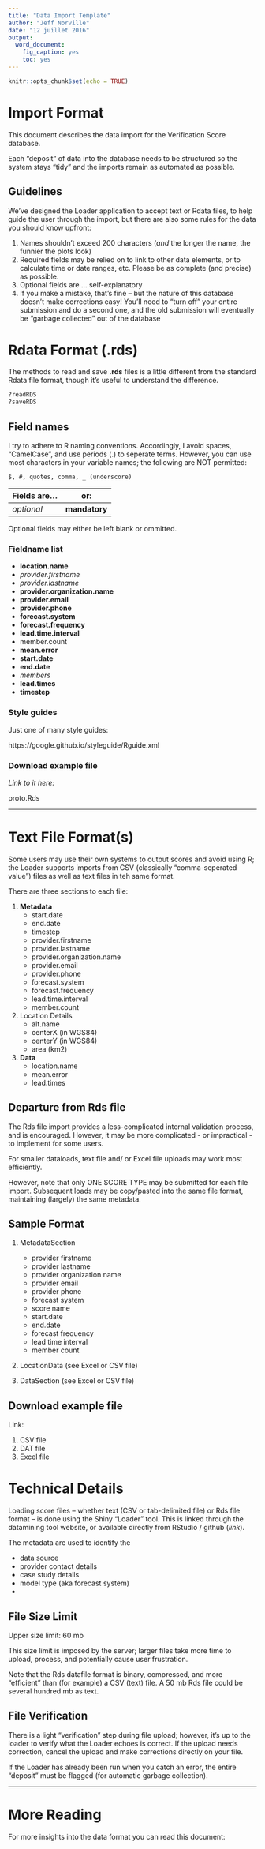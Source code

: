 ```yaml
---
title: "Data Import Template"
author: "Jeff Norville"
date: "12 juillet 2016"
output: 
  word_document: 
    fig_caption: yes
    toc: yes
---
```


```r
knitr::opts_chunk$set(echo = TRUE)
```

# Import Format

This document describes the data import for the Verification Score database.

Each "deposit" of data into the database needs to be structured so the system stays "tidy" and the imports remain as automated as possible.

## Guidelines

We've designed the Loader application to accept text or Rdata files, to help guide the user through the import, but there are also some rules for the data you should know upfront:

1. Names shouldn't exceed 200 characters (*and* the longer the name, the funnier the plots look)
2. Required fields may be relied on to link to other data elements, or to calculate time or date ranges, etc. Please be as complete (and precise) as possible.
3. Optional fields are ... self-explanatory
4. If you make a mistake, that's fine -- but the nature of this database doesn't make corrections easy! You'll need to "turn off" your entire submission and do a second one, and the old submission will eventually be "garbage collected" out of the database

# Rdata Format (.rds)

The methods to read and save **.rds** files is a little different from the standard Rdata file format, though it's useful to understand the difference.

```r
?readRDS
?saveRDS

```



## Field names

I try to adhere to R naming conventions. Accordingly, I avoid spaces, "CamelCase", and use periods (.) to seperate terms. However, you can use most characters in your variable names; the following are NOT permitted: 
```
$, #, quotes, comma, _ (underscore)
```

Fields are...  | or:
---------------|--------------
*optional*     | **mandatory**

Optional fields may either be left blank or ommitted.

### Fieldname list
*  **location.name**
*  *provider.firstname*
*  *provider.lastname*
*  **provider.organization.name**
*  **provider.email**
*  **provider.phone**
*  **forecast.system**
*  **forecast.frequency**
*  **lead.time.interval**
*  member.count
*  **mean.error**
*  **start.date**
*  **end.date**
*  *members*
*  **lead.times**
*  **timestep**

### Style guides
Just one of many style guides:

https://google.github.io/styleguide/Rguide.xml


### Download example file

*Link to it here:*

proto.Rds

-----

# Text File Format(s)


Some users may use their own systems to output scores and avoid using R; the Loader supports imports from CSV (classically "comma-seperated value") files as well as text files in teh same format.

There are three sections to each file:

1. **Metadata**
   + start.date
   + end.date
   + timestep
   + provider.firstname
   + provider.lastname
   + provider.organization.name
   + provider.email
   + provider.phone
   + forecast.system
   + forecast.frequency
   + lead.time.interval
   + member.count
   
2. Location Details
   + alt.name
   + centerX (in WGS84)
   + centerY (in WGS84)
   + area (km2)

3. **Data**
   + location.name
   + mean.error
   + lead.times

## Departure from Rds file

The Rds file import provides a less-complicated internal validation process, and is encouraged. However, it may be more complicated - or impractical - to implement for some users.

For smaller dataloads, text file and/ or Excel file uploads may work most efficiently.

However, note that only ONE SCORE TYPE may be submitted for each file import. Subsequent loads may be copy/pasted into the same file format, maintaining (largely) the same metadata.

## Sample Format
1. MetadataSection
   + provider firstname
   + provider lastname
   + provider organization name
   + provider email
   + provider phone
   + forecast system
   + score name
   + start.date
   + end.date
   + forecast frequency
   + lead time interval
   + member count

2. LocationData
(see Excel or CSV file)

3. DataSection
(see Excel or CSV file)


## Download example file

Link:

1. CSV file
2. DAT file
3. Excel file


# Technical Details 
Loading score files -- whether text (CSV or tab-delimited file) or Rds file format -- is done using the Shiny "Loader" tool. This is linked through the datamining tool website, or available directly from RStudio / github (*link*).

The metadata are used to identify the 

 * data source
 * provider contact details
 * case study details
 * model type (aka forecast system)
 * 

## File Size Limit
Upper size limit: 60 mb

This size limit is imposed by the server; larger files take more time to upload, process, and potentially cause user frustration. 

Note that the Rds datafile format is binary, compressed, and more "efficient" than (for example) a CSV (text) file. A 50 mb Rds file could be several hundred mb as text.

## File Verification

There is a light "verification" step during file upload; however, it's up to the loader to verify what the Loader echoes is correct. If the upload needs correction, cancel the upload and make corrections directly on your file.

If the Loader has already been run when you catch an error, the entire "deposit" must be flagged (for automatic garbage collection).



-----

# More Reading

For more insights into the data format you can read this document:


